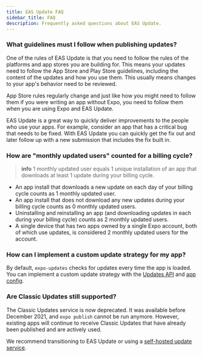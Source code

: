```yaml
---
title: EAS Update FAQ
sidebar_title: FAQ
description: Frequently asked questions about EAS Update.
---
```


### What guidelines must I follow when publishing updates?

One of the rules of EAS Update is that you need to follow the rules of the platforms and app stores you are building for. This means your updates need to follow the App Store and Play Store guidelines, including the content of the updates and how you use them. This usually means changes to your app's behavior need to be reviewed.

App Store rules regularly change and just like how you might need to follow them if you were writing an app without Expo, you need to follow them when you are using Expo and EAS Update.

EAS Update is a great way to quickly deliver improvements to the people who use your apps. For example, consider an app that has a critical bug that needs to be fixed. With EAS Update you can quickly get the fix out and later follow up with a new submission that includes the fix built in.

### How are "monthly updated users" counted for a billing cycle?

> **info** 1 monthly updated user equals 1 unique installation of an app that downloads at least 1 update during your billing cycle.

- An app install that downloads a new update on each day of your billing cycle counts as 1 monthly updated user.
- An app install that does not download any new updates during your billing cycle counts as 0 monthly updated users.
- Uninstalling and reinstalling an app (and downloading updates in each during your billing cycle) counts as 2 monthly updated users.
- A single device that has two apps owned by a single Expo account, both of which use updates, is considered 2 monthly updated users for the account.

### How can I implement a custom update strategy for my app?

By default, `expo-updates` checks for updates every time the app is loaded. You can implement a custom update strategy with the [Updates API](/versions/latest/sdk/updates) and [app config](/versions/latest/config/app/#updates).

### Are Classic Updates still supported?

The Classic Updates service is now deprecated. It was available before December 2021, and `expo publish` cannot be run anymore. However, existing apps will continue to receive Classic Updates that have already been published and are actively used.

We recommend transitioning to EAS Update or using a [self-hosted update service](/versions/latest/sdk/updates/).

